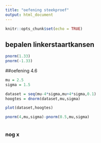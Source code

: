 ```yaml
---
title: "oefening steekproef"
output: html_document
---
```


```r
knitr::opts_chunk$set(echo = TRUE)
```

## bepalen linkerstaartkansen




```r
pnorm(1.33)
pnorm(-1.33)

```

##oefening 4.6
```r

mu = 2.5
sigma = 1.5

dataset = seq(mu-4*sigma,mu+4*sigma,0.1)
hoogtes = dnorm(dataset,mu,sigma)

plot(dataset,hoogtes)

pnorm(4,mu,sigma)-pnorm(0.5,mu,sigma)



```

### nog x
